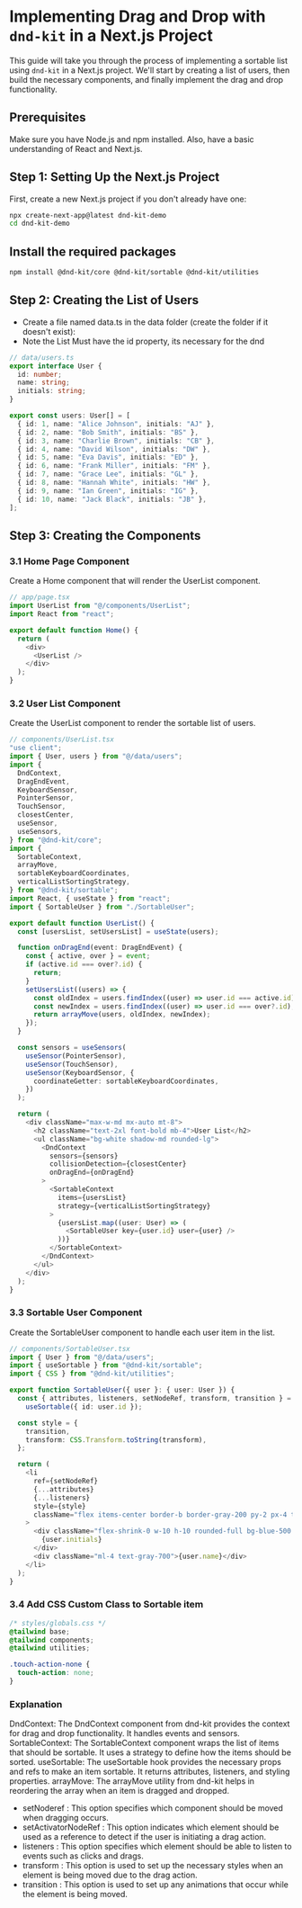 # Implementing Drag and Drop with `dnd-kit` in a Next.js Project

This guide will take you through the process of implementing a sortable list using `dnd-kit` in a Next.js project. We'll start by creating a list of users, then build the necessary components, and finally implement the drag and drop functionality.

## Prerequisites

Make sure you have Node.js and npm installed. Also, have a basic understanding of React and Next.js.

## Step 1: Setting Up the Next.js Project

First, create a new Next.js project if you don't already have one:

```bash copy
npx create-next-app@latest dnd-kit-demo
cd dnd-kit-demo
```

## Install the required packages

```bash copy
npm install @dnd-kit/core @dnd-kit/sortable @dnd-kit/utilities

```

## Step 2: Creating the List of Users

- Create a file named data.ts in the data folder (create the folder if it doesn't exist):
- Note the List Must have the id property, its necessary for the dnd

```ts copy
// data/users.ts
export interface User {
  id: number;
  name: string;
  initials: string;
}

export const users: User[] = [
  { id: 1, name: "Alice Johnson", initials: "AJ" },
  { id: 2, name: "Bob Smith", initials: "BS" },
  { id: 3, name: "Charlie Brown", initials: "CB" },
  { id: 4, name: "David Wilson", initials: "DW" },
  { id: 5, name: "Eva Davis", initials: "ED" },
  { id: 6, name: "Frank Miller", initials: "FM" },
  { id: 7, name: "Grace Lee", initials: "GL" },
  { id: 8, name: "Hannah White", initials: "HW" },
  { id: 9, name: "Ian Green", initials: "IG" },
  { id: 10, name: "Jack Black", initials: "JB" },
];
```

## Step 3: Creating the Components

### 3.1 Home Page Component

Create a Home component that will render the UserList component.

```ts copy
// app/page.tsx
import UserList from "@/components/UserList";
import React from "react";

export default function Home() {
  return (
    <div>
      <UserList />
    </div>
  );
}
```

### 3.2 User List Component

Create the UserList component to render the sortable list of users.

```ts copy
// components/UserList.tsx
"use client";
import { User, users } from "@/data/users";
import {
  DndContext,
  DragEndEvent,
  KeyboardSensor,
  PointerSensor,
  TouchSensor,
  closestCenter,
  useSensor,
  useSensors,
} from "@dnd-kit/core";
import {
  SortableContext,
  arrayMove,
  sortableKeyboardCoordinates,
  verticalListSortingStrategy,
} from "@dnd-kit/sortable";
import React, { useState } from "react";
import { SortableUser } from "./SortableUser";

export default function UserList() {
  const [usersList, setUsersList] = useState(users);

  function onDragEnd(event: DragEndEvent) {
    const { active, over } = event;
    if (active.id === over?.id) {
      return;
    }
    setUsersList((users) => {
      const oldIndex = users.findIndex((user) => user.id === active.id);
      const newIndex = users.findIndex((user) => user.id === over?.id);
      return arrayMove(users, oldIndex, newIndex);
    });
  }

  const sensors = useSensors(
    useSensor(PointerSensor),
    useSensor(TouchSensor),
    useSensor(KeyboardSensor, {
      coordinateGetter: sortableKeyboardCoordinates,
    })
  );

  return (
    <div className="max-w-md mx-auto mt-8">
      <h2 className="text-2xl font-bold mb-4">User List</h2>
      <ul className="bg-white shadow-md rounded-lg">
        <DndContext
          sensors={sensors}
          collisionDetection={closestCenter}
          onDragEnd={onDragEnd}
        >
          <SortableContext
            items={usersList}
            strategy={verticalListSortingStrategy}
          >
            {usersList.map((user: User) => (
              <SortableUser key={user.id} user={user} />
            ))}
          </SortableContext>
        </DndContext>
      </ul>
    </div>
  );
}
```

### 3.3 Sortable User Component

Create the SortableUser component to handle each user item in the list.

```ts copy
// components/SortableUser.tsx
import { User } from "@/data/users";
import { useSortable } from "@dnd-kit/sortable";
import { CSS } from "@dnd-kit/utilities";

export function SortableUser({ user }: { user: User }) {
  const { attributes, listeners, setNodeRef, transform, transition } =
    useSortable({ id: user.id });

  const style = {
    transition,
    transform: CSS.Transform.toString(transform),
  };

  return (
    <li
      ref={setNodeRef}
      {...attributes}
      {...listeners}
      style={style}
      className="flex items-center border-b border-gray-200 py-2 px-4 touch-action-none"
    >
      <div className="flex-shrink-0 w-10 h-10 rounded-full bg-blue-500 text-white flex items-center justify-center">
        {user.initials}
      </div>
      <div className="ml-4 text-gray-700">{user.name}</div>
    </li>
  );
}
```

### 3.4 Add CSS Custom Class to Sortable item

```css copy
/* styles/globals.css */
@tailwind base;
@tailwind components;
@tailwind utilities;

.touch-action-none {
  touch-action: none;
}
```

### Explanation

DndContext: The DndContext component from dnd-kit provides the context for drag and drop functionality. It handles events and sensors.
SortableContext: The SortableContext component wraps the list of items that should be sortable. It uses a strategy to define how the items should be sorted.
useSortable: The useSortable hook provides the necessary props and refs to make an item sortable. It returns attributes, listeners, and styling properties.
arrayMove: The arrayMove utility from dnd-kit helps in reordering the array when an item is dragged and dropped.

- setNoderef : This option specifies which component should be moved when dragging occurs.
- setActivatorNodeRef : This option indicates which element should be used as a reference to detect if the user is initiating a drag action.
- listeners : This option specifies which element should be able to listen to events such as clicks and drags.
- transform : This option is used to set up the necessary styles when an element is being moved due to the drag action.
- transition : This option is used to set up any animations that occur while the element is being moved.
